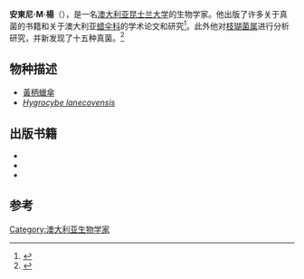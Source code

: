 '''安東尼·M·楊'''（{{lang-en|Anthony (Tony) M. Young}}），是一名[[澳大利亚|澳大利亚]][[昆士兰大学|昆士兰大学]]的生物学家。他出版了许多关于真菌的书籍和关于澳大利亚[[蜡伞科|蜡伞科]]的学术论文和研究<ref>{{cite web|url=http://www.anbg.gov.au/fungi/history-today.html|title=The study of Australian fungi: What is the state of knowledge today?|last=Lepp|first=Heino|date=9 July 2007|work=Australian Fungi Website, Australian National Herbarium|publisher=Australian National Botanic Gardens, Australian Government|accessdate=23 January 2010|location=Canberra, ACT|archive-date=2018-05-17|archive-url=https://web.archive.org/web/20180517082932/http://anbg.gov.au/fungi/history-today.html|dead-url=no}}</ref>。此外他对[[枝瑚菌属|枝瑚菌属]]进行分析研究，并新发现了十五种真菌。<ref>{{cite web|url=http://www.environment.gov.au/biodiversity/abrs/biologue/2007/taxonomy-research/article01.html|title=ABRS National Taxonomy Research Grants Programme: ''Ramaria'' in Australia|last=Young AM, Fechner N|year=2007|work=ABRS website|publisher=Department of the Environment, Water, Heritage and the Arts, Australian Government|accessdate=23 January 2010|archive-date=2012-12-14|archive-url=https://web.archive.org/web/20121214101220/http://www.environment.gov.au/biodiversity/abrs/biologue/2007/taxonomy-research/article01.html|dead-url=no}}</ref>

==物种描述==
*[[黃柄蠟傘|黃柄蠟傘]]
*''[[Hygrocybe_lanecovensis|Hygrocybe lanecovensis]]'' 

==出版书籍==
*{{cite book | author= Young AM | year =2005 | title = Fungi of Australia: Hygrophoraceae | publisher = CSIRO | isbn = 0-643-09195-5}}
*{{cite book | author= Young AM | year =2004 | title = A Field Guide to the Fungi of Australia | publisher = University of New South Wales Press | isbn = 0-86840-742-9}}
*{{cite book | author= Young Tony | year =1982 | title = Common Australian Fungi | publisher = University of New South Wales Press | isbn = 0-86840-384-9}}

==参考==
{{reflist}}
{{Authority control}}
{{DEFAULTSORT:Young}}

[[Category:澳大利亚生物学家|Category:澳大利亚生物学家]]